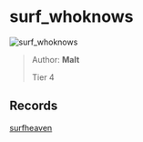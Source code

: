
# surf_whoknows

![surf_whoknows](https://raw.githubusercontent.com/Sayt123/SurfMapPics/Maps-and-bonuses/csgo/surf_whoknows.jpg)

> Author: **Malt**
>
> Tier 4

## Records

[surfheaven](https://surfheaven.eu/map/surf_whoknows)
